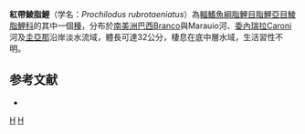 {{Speciesbox 
| taxon = Prochilodus rubrotaeniatus
| status = NE
| status_system = IUCN3.1
| authority = [[Jardine|Jardine]], 1841
| synonyms = *''Prochilodus maripicru''<br /><small>Eigenmann, 1912</small>
}}
'''紅帶鯪脂鯉'''（学名：''Prochilodus rubrotaeniatus''）為[[輻鰭魚綱|輻鰭魚綱]][[脂鯉目|脂鯉目]][[脂鯉亞目|脂鯉亞目]][[鯪脂鯉科|鯪脂鯉科]]的其中一個[[種|種]]，分布於[[南美洲|南美洲]][[巴西|巴西]]Branco與Marauio河、[[委內瑞拉|委內瑞拉]]Caroni河及[[圭亞那|圭亞那]]沿岸淡水流域，體長可達32公分，棲息在底中層水域，生活習性不明。

==参考文献==
{{refbegin}}
*{{FishBase_species|genus=Prochilodus|species=rubrotaeniatus|year=2013|month=8}}
{{refend}}
{{Taxonbar|from=Q6412071}}

[[Category:鯪脂鯉屬|H]]
[[Category:1841年描述的鱼类|H]]


{{魚類小作品}}